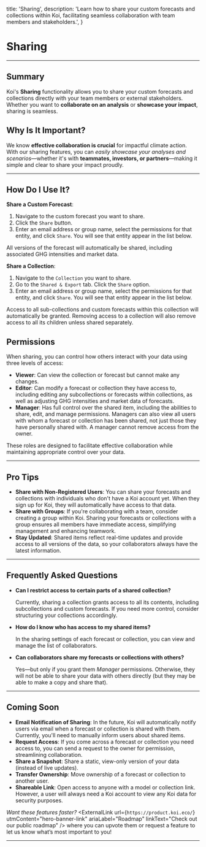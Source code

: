 

  title: 'Sharing',
  description: 'Learn how to share your custom forecasts and collections within Koi, facilitating seamless collaboration with team members and stakeholders.',
}

# Sharing

<PageInformationalData lastModified={lastModified} />

---

<ImageZoom
src={image1}
alt="Koi Sharing Image 1"
caption="Example of sharing modal for a Collection."
/>

## Summary

Koi's **Sharing** functionality allows you to share your custom forecasts and collections directly with your team members or external stakeholders. Whether you want to **collaborate on an analysis** or **showcase your impact**, sharing is seamless.

## Why Is It Important?

We know **effective collaboration is crucial** for impactful climate action. With our sharing features, you can *easily showcase your analyses and scenarios*—whether it's with **teammates, investors, or partners**—making it simple and clear to share your impact proudly.

---

## How Do I Use It?

**Share a Custom Forecast**:

1. Navigate to the custom forecast you want to share.
2. Click the `Share` button.
3. Enter an email address or group name, select the permissions for that entity, and click `Share`. You will see that entity appear in the list below.

<Warning>
All versions of the forecast will automatically be shared, including associated GHG intensities and market data.
</Warning>

**Share a Collection**:

1. Navigate to the `Collection` you want to share.
2. Go to the `Shared & Export` tab. Click the `Share` option.
3. Enter an email address or group name, select the permissions for that entity, and click `Share`. You will see that entity appear in the list below.

<Warning>
Access to all sub-collections and custom forecasts within this collection will automatically be granted. Removing access to a collection will also remove access to all its children unless shared separately.
</Warning>

## Permissions

When sharing, you can control how others interact with your data using three levels of access:

- **Viewer**: Can view the collection or forecast but cannot make any changes.
- **Editor**: Can modify a forecast or collection they have access to, including editing any subcollections or forecasts within collections, as well as adjusting GHG intensities and market data of forecasts.
- **Manager**: Has full control over the shared item, including the abilities to share, edit, and manage permissions. Managers can also view all users with whom a forecast or collection has been shared, not just those they have personally shared with. A manager cannot remove access from the owner.

These roles are designed to facilitate effective collaboration while maintaining appropriate control over your data.

---

## Pro Tips

- **Share with Non-Registered Users**: You can share your forecasts and collections with individuals who don't have a Koi account yet. When they sign up for Koi, they will automatically have access to that data.
- **Share with Groups**: If you're collaborating with a team, consider creating a group within Koi. Sharing your forecasts or collections with a group ensures all members have immediate access, simplifying management and enhancing teamwork.
- **Stay Updated**: Shared items reflect real-time updates and provide access to all versions of the data, so your collaborators always have the latest information.

---

## Frequently Asked Questions

- **Can I restrict access to certain parts of a shared collection?**

  Currently, sharing a collection grants access to all its contents, including subcollections and custom forecasts. If you need more control, consider structuring your collections accordingly.

- **How do I know who has access to my shared items?**

  In the sharing settings of each forecast or collection, you can view and manage the list of collaborators.

- **Can collaborators share my forecasts or collections with others?**

  Yes—but only if you grant them *Manager* permissions. Otherwise, they will not be able to share your data with others directly (but they may be able to make a copy and share that).

---

## Coming Soon

- **Email Notification of Sharing**: In the future, Koi will automatically notify users via email when a forecast or collection is shared with them. Currently, you'll need to manually inform users about shared items.
- **Request Access**: If you come across a forecast or collection you need access to, you can send a request to the owner for permission, streamlining collaboration.
- **Share a Snapshot**: Share a static, view-only version of your data (instead of live updates).
- **Transfer Ownership**: Move ownership of a forecast or collection to another user.
- **Shareable Link**: Open access to anyone with a model or collection link. However, a user will always need a Koi account to view any Koi data for security purposes.

*Want these features faster?* <ExternalLink
  url={`https://product.koi.eco/`}
  utmContent="hero-banner-link"
  ariaLabel="Roadmap"
  linkText="Check out our public roadmap"
/> where you can upvote them or request a feature to let us know what’s most important to you!

---
